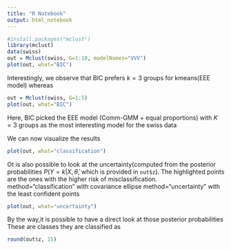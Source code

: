 ```yaml
---
title: "R Notebook"
output: html_notebook
---
```


```r
#install.packages("mclust")
library(mclust)
data(swiss)
out = Mclust(swiss, G=1:10, modelNames="VVV")
plot(out, what="BIC")
```

Interestingly, we observe that BIC prefers $k=3$ groups for kmeans(EEE model) whereas

```r
out = Mclust(swiss, G=1:5)
plot(out, what="BIC")
```
Here, BIC picked the EEE model (Comm-GMM + equal proportions) with $K=3$ groups as the most interesting model for the swiss data

We can now visualize the results

```r
plot(out, what="classification")
```

Ot is also possible to look at the uncertainty(computed from the posterior probabilities $P(Y=k|X, \hat{\theta}$, which is provided in `out$z`). The highlighted points are the ones with the higher risk of misclassification. 
method="classification" with covariance ellipse
method="uncertainty" with the least confident points
```r
plot(out, what="uncertainty")
```

By the way,it is possible to have a direct look at those posterior probabilities
These are classes they are classified as
```r
round(out$z, 15)
```